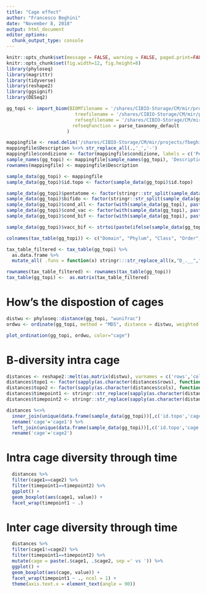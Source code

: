 ```yaml
---
title: "Cage effect"
author: "Francesco Beghini"
date: "November 8, 2018"
output: html_document
editor_options: 
  chunk_output_type: console
---
```



```r
knitr::opts_chunk$set(message = FALSE, warning = FALSE, paged.print=FALSE, echo=FALSE)
knitr::opts_chunk$set(fig.width=12, fig.height=8) 
library(phyloseq)
library(magrittr)
library(tidyverse)
library(reshape2)
library(ggsignif)
library(DESeq2)

```

```r
gg_topi <- import_biom(BIOMfilename = '/shares/CIBIO-Storage/CM/mir/projects/fbeghini_16s/20180731_run186ms_segata/grandi/otus_silva/otu_table_mc10_w_tax.biom',
                         treefilename = '/shares/CIBIO-Storage/CM/mir/projects/fbeghini_16s/20180731_run186ms_segata/grandi/otus_silva/rep_set.tre',
                         refseqfilename = '/shares/CIBIO-Storage/CM/mir/projects/fbeghini_16s/20180731_run186ms_segata/grandi/otus_silva/rep_set.fna',
                        refseqFunction = parse_taxonomy_default
                      )

mappingfile <- read.delim('/shares/CIBIO-Storage/CM/mir/projects/fbeghini_16s/20180731_run186ms_segata/grandi/mappingfile', row.names = 1, check.names = FALSE)
mappingfile$Description %<>% str_replace_all(.,'_','-')
mappingfile$condizione <- factor(mappingfile$condizione, labels = c('Pentatome + Bifido', 'Pentatome + PBS', 'Empty + Bifido', 'Empty + PBS'))
sample_names(gg_topi) <- mappingfile[sample_names(gg_topi), 'Description']
rownames(mappingfile) <- mappingfile$Description

sample_data(gg_topi) <- mappingfile
sample_data(gg_topi)$id.topo <- factor(sample_data(gg_topi)$id.topo)

sample_data(gg_topi)$pentatome <- factor(stringr::str_split(sample_data(gg_topi)$condizione, ' \\+ ', simplify = TRUE)[,1])
sample_data(gg_topi)$bifido <- factor(stringr::str_split(sample_data(gg_topi)$condizione, ' \\+ ', simplify = TRUE)[,2])
sample_data(gg_topi)$cond_all <- factor(with(sample_data(gg_topi), paste(timepoint,real_vaccine, real_bifido, sep = '_')))
sample_data(gg_topi)$cond_vac <- factor(with(sample_data(gg_topi), paste(merge_timepoint,real_vaccine, sep = '_')))
sample_data(gg_topi)$cond_bif <- factor(with(sample_data(gg_topi), paste(merge_timepoint,real_bifido, sep = '_')))

sample_data(gg_topi)$vacc_bif <- strtoi(paste(ifelse(sample_data(gg_topi)$real_vaccine=='YES','1','0'),ifelse(sample_data(gg_topi)$real_bifido=='YES','1','0'), sep = ''), 2)

colnames(tax_table(gg_topi)) <- c("Domain", "Phylum", "Class", "Order", "Family", "Genus", "Species")

tax_table_filtered <- tax_table(gg_topi) %>%
  as.data.frame %>% 
  mutate_all( .funs = function(x) stringr:::str_replace_all(x,"D_.__",""))

rownames(tax_table_filtered) <- rownames(tax_table(gg_topi))
tax_table(gg_topi) <-  as.matrix(tax_table_filtered)
```

# How's the dispostion of cages
```r
distwu <- phyloseq::distance(gg_topi, "wunifrac")
ordwu <- ordinate(gg_topi, method = "MDS", distance = distwu, weighted = TRUE)
```

```r
plot_ordination(gg_topi, ordwu, color="cage")
```


# B-diversity intra cage
```r
distances <- reshape2::melt(as.matrix(distwu), varnames = c('rows','cols'))
distances$topo1 <- factor(sapply(as.character(distances$rows), function(x) strsplit(x,'-')[[1]][3]))
distances$topo2 <- factor(sapply(as.character(distances$cols), function(x) strsplit(x,'-')[[1]][3]))
distances$timepoint1 <- stringr::str_replace(sapply(as.character(distances$rows), function(x) strsplit(x,'-')[[1]][4]), 'T', '') %>% as.numeric
distances$timepoint2 <- stringr::str_replace(sapply(as.character(distances$cols), function(x) strsplit(x,'-')[[1]][4]), 'T', '') %>% as.numeric

distances %<>%
  inner_join(unique(data.frame(sample_data(gg_topi))[,c('id.topo','cage')]), by = c('topo1' = 'id.topo')) %>%
  rename('cage'='cage1') %>%
  left_join(unique(data.frame(sample_data(gg_topi))[,c('id.topo','cage')]), by = c('topo2' = 'id.topo')) %>%
  rename('cage'='cage2')
```

# Intra cage diversity through time
```r
  distances %>%
  filter(cage1==cage2) %>%
  filter(timepoint1==timepoint2) %>%
  ggplot() +
  geom_boxplot(aes(cage1, value)) + 
  facet_wrap(timepoint1 ~ .)
```

# Inter cage diversity through time
```r
  distances %>%
  filter(cage1!=cage2) %>%
  filter(timepoint1==timepoint2) %>%
  mutate(cage = paste(.$cage1, .$cage2, sep =' vs ')) %>%
  ggplot() +
  geom_boxplot(aes(cage, value)) + 
  facet_wrap(timepoint1 ~ ., ncol = 1) +
  theme(axis.text.x = element_text(angle = 90))
```
